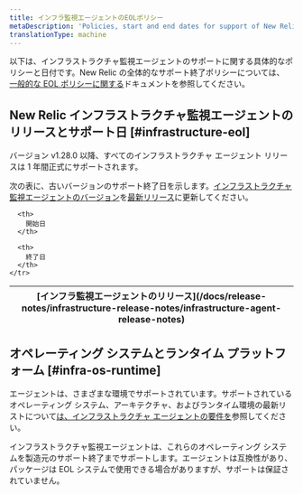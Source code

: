 ```yaml
---
title: インフラ監視エージェントのEOLポリシー
metaDescription: 'Policies, start and end dates for support of New Relic infrastructure monitoring agent releases.'
translationType: machine
---
```


以下は、インフラストラクチャ監視エージェントのサポートに関する具体的なポリシーと日付です。New Relic の全体的なサポート終了ポリシーについては、 [一般的な EOL ポリシーに関する](/docs/licenses/end-of-life/notification-changes-new-relic-saas-features-distributed-software/)ドキュメントを参照してください。

## New Relic インフラストラクチャ監視エージェントのリリースとサポート日 [#infrastructure-eol]

バージョン v1.28.0 以降、すべてのインフラストラクチャ エージェント リリースは 1 年間正式にサポートされます。

次の表に、古いバージョンのサポート終了日を示します。[インフラストラクチャ監視エージェントのバージョン](/docs/infrastructure/install-infrastructure-agent/update-or-uninstall/update-infrastructure-agent/)を[最新リリース](/docs/release-notes/infrastructure-release-notes/infrastructure-agent-release-notes)に更新してください。

<table>
  <thead>
    <tr>
      <th>
        [インフラ監視エージェントのリリース](/docs/release-notes/infrastructure-release-notes/infrastructure-agent-release-notes)
      </th>

      <th>
        開始日
      </th>

      <th>
        終了日
      </th>
    </tr>
  </thead>
  <EolPage agent='infrastructure' locale='ja' />
</table>

## オペレーティング システムとランタイム プラットフォーム [#infra-os-runtime]

エージェントは、さまざまな環境でサポートされています。サポートされているオペレーティング システム、アーキテクチャ、およびランタイム環境の最新リストについて[は、インフラストラクチャ エージェントの要件を](/docs/infrastructure/install-infrastructure-agent/get-started/requirements-infrastructure-agent/)参照してください。

インフラストラクチャ監視エージェントは、これらのオペレーティング システムを製造元のサポート終了までサポートします。エージェントは互換性があり、パッケージは EOL システムで使用できる場合がありますが、サポートは保証されていません。